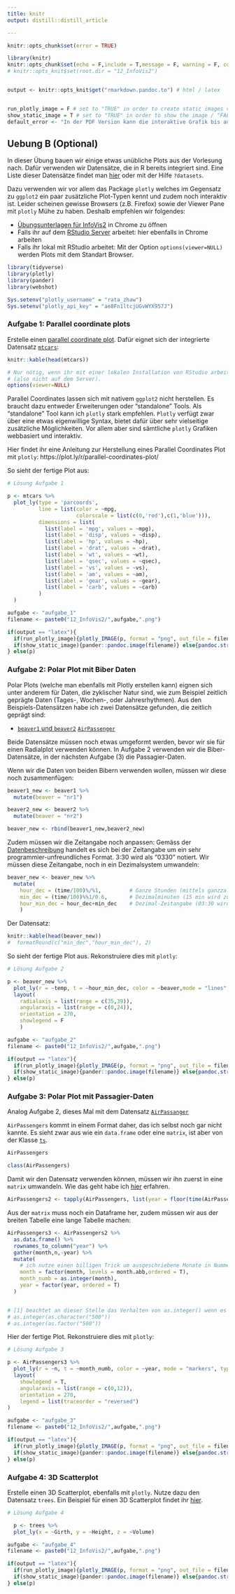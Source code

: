 ```yaml
---
title: knitr
output: distill::distill_article

---
```


```r
knitr::opts_chunk$set(error = TRUE)
```

```r
library(knitr)
knitr::opts_chunk$set(echo = F,include = T,message = F, warning = F, collapse=TRUE)
# knitr::opts_knit$set(root.dir = "12_InfoVis2") 


output <- knitr::opts_knit$get("rmarkdown.pandoc.to") # html / latex


run_plotly_image = F # set to "TRUE" in order to create static images via plotly_api (max 100/day)
show_static_image = T # set to "TRUE" in order to show the image / "FALSE" to show error message
default_error <- "In der PDF Version kann die interaktive Grafik bis auf weiteres nicht dargestellt werden."

```

## Uebung B (Optional)

In dieser Übung bauen wir einige etwas unübliche Plots aus der Vorlesung nach. Dafür verwenden wir Datensätze, die in R bereits integriert sind. Eine Liste dieser Datensätze findet man [hier](https://stat.ethz.ch/R-manual/R-devel/library/datasets/html/00Index.html) oder mit der Hilfe `?datasets`.


Dazu verwenden wir vor allem das Package `plotly` welches im Gegensatz zu `ggplot2` ein paar zusätzliche Plot-Typen kennt und zudem noch interaktiv ist.  Leider scheinen gewisse Browsers (z.B. Firefox) sowie der Viewer Pane mit `plotly` Mühe zu haben. Deshalb empfehlen wir folgendes:

- [Übungsunterlagen für InfoVis2](http://oyster.zhaw.ch:3939/ResearchMethodsUebungen/) in Chrome zu öffnen
- Falls ihr auf dem [RStudio Server](http://oyster.zhaw.ch:8787) arbeitet: hier ebenfalls in Chrome arbeiten
- Falls ihr lokal mit RStudio arbeitet: Mit der Option `options(viewer=NULL)` werden Plots mit dem Standart Browser. 



```r

library(tidyverse)
library(plotly)
library(pander)
library(webshot)

```


```r
Sys.setenv("plotly_username" = "rata_zhaw")
Sys.setenv("plotly_api_key" = "ae8Fn1ltcjUGvWYX957J")
```



### Aufgabe 1: Parallel coordinate plots

Erstelle einen [parallel coordinate plot](https://en.wikipedia.org/wiki/Parallel_coordinates). Dafür eignet sich der integrierte Datensatz [`mtcars`](https://stat.ethz.ch/R-manual/R-devel/library/datasets/html/mtcars.html):

```r

knitr::kable(head(mtcars))

```

```r

# Nur nötig, wenn ihr mit einer lokalen Installation von RStudio arbeitet
# (also nicht auf dem Server).
options(viewer=NULL)

```


Parallel Coordinates lassen sich mit nativem `ggplot2` nicht herstellen. Es braucht dazu entweder Erweiterungen oder "standalone" Tools. Als "standalone" Tool kann ich `plotly` stark empfehlen. `Plotly` verfügt zwar über eine etwas eigenwillige Syntax, bietet dafür über sehr vielseitige zusätzliche Möglichkeiten. Vor allem aber sind sämtliche `plotly` Grafiken webbasiert und interaktiv. 

Hier findet ihr eine Anleitung zur Herstellung eines Parallel Coordinates Plot mit `plotly`: https://plot.ly/r/parallel-coordinates-plot/

So sieht der fertige Plot aus:

```r
# Lösung Aufgabe 1

p <- mtcars %>%
  plot_ly(type = 'parcoords',
          line = list(color = ~mpg,
                      colorscale = list(c(0,'red'),c(1,'blue'))),
          dimensions = list(
            list(label = 'mpg', values = ~mpg),
            list(label = 'disp', values = ~disp),
            list(label = 'hp', values = ~hp),
            list(label = 'drat', values = ~drat),
            list(label = 'wt', values = ~wt),
            list(label = 'qsec', values = ~qsec),
            list(label = 'vs', values = ~vs),
            list(label = 'am', values = ~am),
            list(label = 'gear', values = ~gear),
            list(label = 'carb', values = ~carb)
          )
  )
```


```r
aufgabe <- "aufgabe_1"
filename <- paste0("12_InfoVis2/",aufgabe,".png")

if(output == "latex"){
  if(run_plotly_image){plotly_IMAGE(p, format = "png", out_file = filename)} 
  if(show_static_image){pander::pandoc.image(filename)} else{pandoc.strong(default_error)}
} else(p)

```

### Aufgabe 2: Polar Plot mit Biber Daten

Polar Plots (welche man ebenfalls mit Plotly erstellen kann) eignen sich unter anderem für Daten, die zyklischer Natur sind, wie zum Beispiel zeitlich geprägte Daten (Tages-, Wochen-, oder Jahresrhythmen). Aus den Beispiels-Datensätzen  habe ich zwei Datensätze gefunden, die zeitlich geprägt sind:

- [`beaver1` und `beaver2`](https://stat.ethz.ch/R-manual/R-devel/library/datasets/html/beavers.html)
[`AirPassenger`](https://stat.ethz.ch/R-manual/R-devel/library/datasets/html/AirPassengers.html)

Beide Datensätze müssen noch etwas umgeformt werden, bevor wir sie für einen Radialplot verwenden können. In Aufgabe 2 verwenden wir die Biber-Datensätze, in der nächsten Aufgabe (3) die Passagier-Daten.

Wenn wir die Daten von beiden Bibern verwenden wollen, müssen wir diese noch zusammenfügen:
```r


beaver1_new <- beaver1 %>%
  mutate(beaver = "nr1")

beaver2_new <- beaver2 %>%
  mutate(beaver = "nr2")

beaver_new <- rbind(beaver1_new,beaver2_new)

```

Zudem müssen wir die Zeitangabe noch anpassen: Gemäss der [Datenbeschreibung](https://stat.ethz.ch/R-manual/R-devel/library/datasets/html/beavers.html) handelt es sich bei der Zeitangabe um ein sehr programmier-unfreundliches Format. 3:30 wird als "0330" notiert. Wir müssen diese Zeitangabe, noch in ein Dezimalsystem umwandeln:
```r
beaver_new <- beaver_new %>%
  mutate(
    hour_dec = (time/100)%/%1,         # Ganze Stunden (mittels ganzzaliger Division)
    min_dec = (time/100)%%1/0.6,       # Dezimalminuten (15 min wird zu 0.25, via Modulo)
    hour_min_dec = hour_dec+min_dec    # Dezimal-Zeitangabe (03:30 wird zu 3.5)
    ) 
```



Der Datensatz: 
```r
knitr::kable(head(beaver_new))
#  formatRound(c("min_dec","hour_min_dec"), 2)
```

So sieht der fertige Plot aus. Rekonstruiere dies mit `plotly`:

```r

# Lösung Aufgabe 2

p <- beaver_new %>%
  plot_ly(r = ~temp, t = ~hour_min_dec, color = ~beaver,mode = "lines", type = "scatter") %>%
  layout(
    radialaxis = list(range = c(35,39)),
    angularaxis = list(range = c(0,24)),
    orientation = 270,
    showlegend = F
    )
```

```r
aufgabe <- "aufgabe_2"
filename <- paste0("12_InfoVis2/",aufgabe,".png")

if(output == "latex"){
  if(run_plotly_image){plotly_IMAGE(p, format = "png", out_file = filename)} 
  if(show_static_image){pander::pandoc.image(filename)} else{pandoc.strong(default_error)}
} else(p)

```




### Aufgabe 3: Polar Plot mit Passagier-Daten


Analog Aufgabe 2, dieses Mal mit dem Datensatz [`AirPassanger`](https://stat.ethz.ch/R-manual/R-devel/library/datasets/html/AirPassengers.html)

`AirPassengers` kommt in einem Format daher, das ich selbst noch gar nicht kannte. Es sieht zwar aus wie ein `data.frame` oder eine `matrix`, ist aber von der Klasse [`ts`](https://stat.ethz.ch/R-manual/R-devel/library/stats/html/ts.html).

```r
AirPassengers

class(AirPassengers)
```


Damit wir den Datensatz verwenden können, müssen wir ihn zuerst in eine `matrix` umwandeln. Wie das geht habe ich [hier](https://stackoverflow.com/a/5332664/4139249) erfahren.
```r
AirPassengers2 <- tapply(AirPassengers, list(year = floor(time(AirPassengers)), month = month.abb[cycle(AirPassengers)]), c)
```

Aus der `matrix` muss noch ein Dataframe her, zudem müssen wir aus der breiten Tabelle eine lange Tabelle machen:

```r


AirPassengers3 <- AirPassengers2 %>%
  as.data.frame() %>%
  rownames_to_column("year") %>%
  gather(month,n,-year) %>%
  mutate(
    # ich nutze einen billigen Trick um ausgeschriebene Monate in Nummern umzuwandeln [1]
    month = factor(month, levels = month.abb,ordered = T),
    month_numb = as.integer(month),
    year = factor(year, ordered = T)
  )


# [1] beachtet an dieser Stelle das Verhalten von as.integer() wenn es sich um factors() handelt. Hier wird das Verhalten genutzt, andersweitig kann es einem zum Verhngnis werden. Das Verhalten wir auch hier verdeutlicht:
# as.integer(as.character("500"))
# as.integer(as.factor("500"))

```


Hier der fertige Plot. Rekonstruiere dies mit `plotly`:
```r

# Lösung Aufgabe 3

p <- AirPassengers3 %>%
  plot_ly(r = ~n, t = ~month_numb, color = ~year, mode = "markers", type = "scatter") %>%
  layout(
    showlegend = T,
    angularaxis = list(range = c(0,12)),
    orientation = 270,
    legend = list(traceorder = "reversed")
) 

```



```r
aufgabe <- "aufgabe_3"
filename <- paste0("12_InfoVis2/",aufgabe,".png")

if(output == "latex"){
  if(run_plotly_image){plotly_IMAGE(p, format = "png", out_file = filename)} 
  if(show_static_image){pander::pandoc.image(filename)} else{pandoc.strong(default_error)}
} else(p)
```

### Aufgabe 4: 3D Scatterplot

Erstelle einen 3D Scatterplot, ebenfalls mit `plotly`. Nutze dazu den Datensatz `trees`. Ein Beispiel für einen 3D Scatterplot findet ihr [hier](https://plot.ly/r/3d-scatter-plots/).


```r

# Lösung Aufgabe 4

  p <- trees %>%
  plot_ly(x = ~Girth, y = ~Height, z = ~Volume)
```



```r
aufgabe <- "aufgabe_4"
filename <- paste0("12_InfoVis2/",aufgabe,".png")

if(output == "latex"){
  if(run_plotly_image){plotly_IMAGE(p, format = "png", out_file = filename)} 
  if(show_static_image){pander::pandoc.image(filename)} else{pandoc.strong(default_error)}
} else(p)
```





